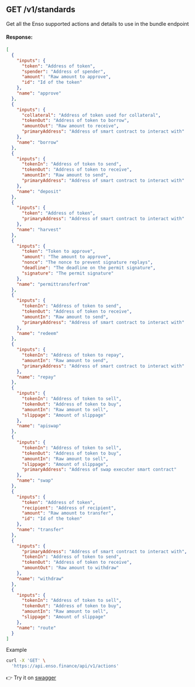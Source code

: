 ## GET /v1/standards

Get all the Enso supported actions and details to use in the bundle endpoint

#### Response:

```json
[
  {
    "inputs": {
      "token": "Address of token",
      "spender": "Address of spender",
      "amount": "Raw amount to approve",
      "id": "Id of the token"
    },
    "name": "approve"
  },
  {
    "inputs": {
      "collateral": "Address of token used for collateral",
      "tokenOut": "Address of token to borrow",
      "amountOut": "Raw amount to receive",
      "primaryAddress": "Address of smart contract to interact with"
    },
    "name": "borrow"
  },
  {
    "inputs": {
      "tokenIn": "Address of token to send",
      "tokenOut": "Address of token to receive",
      "amountIn": "Raw amount to send",
      "primaryAddress": "Address of smart contract to interact with"
    },
    "name": "deposit"
  },
  {
    "inputs": {
      "token": "Address of token",
      "primaryAddress": "Address of smart contract to interact with"
    },
    "name": "harvest"
  },
  {
    "inputs": {
      "token": "Token to approve",
      "amount": "The amount to approve",
      "nonce": "The nonce to prevent signature replays",
      "deadline": "The deadline on the permit signature",
      "signature": "The permit signature"
    },
    "name": "permittransferfrom"
  },
  {
    "inputs": {
      "tokenIn": "Address of token to send",
      "tokenOut": "Address of token to receive",
      "amountIn": "Raw amount to send",
      "primaryAddress": "Address of smart contract to interact with"
    },
    "name": "redeem"
  },
  {
    "inputs": {
      "tokenIn": "Address of token to repay",
      "amountIn": "Raw amount to send",
      "primaryAddress": "Address of smart contract to interact with"
    },
    "name": "repay"
  },
  {
    "inputs": {
      "tokenIn": "Address of token to sell",
      "tokenOut": "Address of token to buy",
      "amountIn": "Raw amount to sell",
      "slippage": "Amount of slippage"
    },
    "name": "apiswap"
  },
  {
    "inputs": {
      "tokenIn": "Address of token to sell",
      "tokenOut": "Address of token to buy",
      "amountIn": "Raw amount to sell",
      "slippage": "Amount of slippage",
      "primaryAddress": "Address of swap executer smart contract"
    },
    "name": "swap"
  },
  {
    "inputs": {
      "token": "Address of token",
      "recipient": "Address of recipient",
      "amount": "Raw amount to transfer",
      "id": "Id of the token"
    },
    "name": "transfer"
  },
  {
    "inputs": {
      "primaryAddress": "Address of smart contract to interact with",
      "tokenIn": "Address of token to send",
      "tokenOut": "Address of token to receive",
      "amountOut": "Raw amount to withdraw"
    },
    "name": "withdraw"
  },
  {
    "inputs": {
      "tokenIn": "Address of token to sell",
      "tokenOut": "Address of token to buy",
      "amountIn": "Raw amount to sell",
      "slippage": "Amount of slippage"
    },
    "name": "route"
  }
]
```

Example

```bash copy
curl -X 'GET' \
  'https://api.enso.finance/api/v1/actions'
```

👉 Try it on [swagger](https://api.enso.finance/api#/metadata/ActionsController_findAll)
